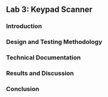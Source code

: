 ## Lab 3: Keypad Scanner

### Introduction

### Design and Testing Methodology

### Technical Documentation

### Results and Discussion

### Conclusion
